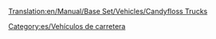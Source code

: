 [[Translation:en/Manual/Base Set/Vehicles/Candyfloss Trucks]]

{{es/Vehículo de carretera|nombre    = Camión de Algodón Dulce MightyMover
  |imagen    = CandyflossTruck.png
  |precio    = 9.594 € (4.797 £)
  |velocidad = 48 km/h (30 mph)
  |coste     = 842 € (421 £)
  |diseño    = 1935
  |duración  = 15
  |capacidad = 17 toneladas de [[es/Manual/Base Set/Economy/Algodón dulce|algodón dulce]]
}}
{{es/Vehículo de carretera|nombre    = Camión de Algodón Dulce Powernaught
  |imagen    = CandyflossTruck.png
  |precio    = 12.054 € (6.027 £)
  |velocidad = 88 km/h (55 mph)
  |coste     = 1.574 € (787 £)
  |diseño    = 1976
  |duración  = 15
  |capacidad = 19 toneladas de algodón dulce
}}
{{es/Vehículo de carretera|nombre    = Camión de Algodón Dulce Wizzowow
  |imagen    = CandyflossTruck.png
  |precio    = 12.874 € (6.437 £)
  |velocidad = 112 km/h (70 mph)
  |coste     = 2.250 € (1.125 £)
  |diseño    = 2013
  |duración  = 15
  |capacidad = 22 toneladas de algodón dulce
}}


[[Category:es/Vehículos de carretera]]